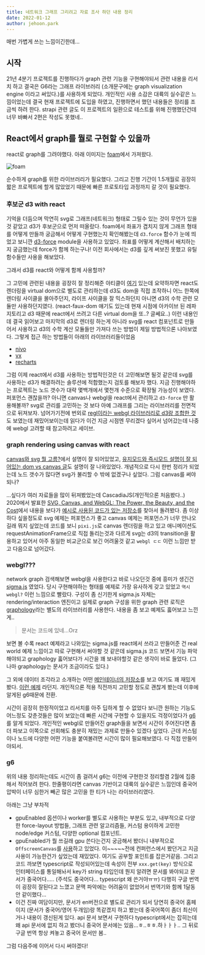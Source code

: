 ```yaml
---
title: 네트워크 그래프 그리려고 자료 조사 하던 내용 정리
date: 2022-01-12
author: jehoon.park
---
```


매번 가볍게 쓰는 느낌이긴한데...

## 시작

21년 4분기 프로젝트를 진행하다가 graph 관련 기능을 구현해야되서 관련 내용을 리서치 하고 결국은 G6라는 그래프 라이브러리 (소개문구에는 graph visualization engine 이라고 써있다.)를 사용하게 되었다.
개인적인 사용 소감은 대륙의 실수같은 느낌이었는데 결국 현재 프로젝트에 도입을 하였고, 진행하면서 했던 내용들은 정리를 조금씩 하려 한다.
strapi 관련 글도 이 프로젝트의 일환으로 테스트를 위해 진행했던건데 너무 바빠서 2편은 작성도 못했네..

## React에서 graph를 뭘로 구현할 수 있을까

react로 graph를 그려야했다. 아래 이미지는 [foam](https://foambubble.github.io/foam/)에서 가져왔다.

![foam](../assets/images/220112/220112-1.png)

순수하게 graph를 위한 라이브러리가 필요했다.
그리고 진행 기간이 1.5개월로 굉장히 짧은 프로젝트에 할게 많았었기 때문에 빠른 프로토타입 과정까지 갈 것이 필요했다.

### 후보군 d3 with react

기억을 더듬으며 막연히 svg로 그래프(네트워크) 형태로 그릴수 있는 것이 무언가 있을것 같았고 d3가 후보군으로 먼저 떠올랐다.
foam에서 좌표가 겹치지 않게 그래프 형태를 어떻게 만들까 궁금해서 어떻게 구현했는지 확인해봤는데 `d3.force` 함수가 눈에 띄었고 보니깐 [d3-force](https://github.com/d3/d3-force) module을 사용하고 있었다.
좌표를 어떻게 계산해서 배치하는지 궁금했는데 force가 함께 하는구나! 이전 회사에서는 d3를 깊게 써보진 못했고 유틸 함수들만 사용을 해보았다.

그래서 d3를 react와 어떻게 함께 사용할까?

그 고민에 관련된 내용을 굉장히 잘 정리해준 아티클이 [여기](https://www.smashingmagazine.com/2018/02/react-d3-ecosystem/) 있는데 요약하자면 react도 렌더링을 virtual dom으로 별도로 관리하는데 d3도 dom을 직접 조작하니 어느 한쪽에 렌더링 사이클을 몰아주던지, 라이프 사이클을 잘 믹스하던지 아니면 d3의 수학 관련 모듈만 사용하던지였다.
(react-faux-dom 얘기도 있는데 현재 시점에 아카이브 된 레파지토리고 d3 때문에 react에서 쓰려고 다른 virtual dom을 또..? 글쎄요..)
이런 내용인데 결국 읽어보고 마지막의 d3로 렌더링 하는게 아니라 svg를 react 컴포넌트로 만들어서 사용하고 d3의 수학 계산 모듈들만 가져다 쓰는 방법이 제일 방법적으론 나아보였다.
그렇게 접근 하는 방법들이 아래의 라이브러리들이었음

* [nivo](https://nivo.rocks/#/)
* [vx](https://vx-demo.vercel.app/)
* [recharts](https://recharts.org/en-US/)

그럼 이제 react에서 d3를 사용하는 방법적인것은 더 고민해보면 될것 같은데 svg를 사용하는 d3가 해결하려는 솔루션에 적합했는지 검토를 해보자 했다.
지금 진행해야하는 프로젝트는 노드 갯수가 대략 몇백개에서 몇천개 수준으로 확장될 가능성이 보였다. 퍼포먼스 괜찮을까? 아니면 canvas나 webgl을 react에서 관리하고 `d3-force` 만 활용해볼까?
svg로 관리를 고민하는 것 보다 아예 그래프를 그리는 라이브러리를 전면적으로 뒤져보자.
넘어가기전에 번외로 [regl이라는 webgl 라이브러리로 d3랑 조합한 것](https://bl.ocks.org/pbeshai/66f1a837ec33f787dace43e1b5039e31)도 보였는데 재밌어보이는데 읽다가 이건 지금 시점엔 무리겠다 싶어서 넘어갔는데 나중에 webgl 고려할 때 참고하려고 세이브.

### graph rendering using canvas with react

[canvas와 svg 뭘 고름?](https://docs.microsoft.com/en-us/previous-versions/windows/internet-explorer/ie-developer/samples/gg193983(v=vs.85)?redirectedfrom=MSDN)에서 설명이 잘 되어있었고,
[유지모드와 즉시모드 설명이 잘 되어있는 dom vs canvas 글](https://www.kirupa.com/html5/dom_vs_canvas.htm)도 설명이 잘 나와있었다. 개념적으로 다시 한번 정리가 되었는데 노드 갯수가 많다면 svg가 불리할 수 밖에 없겠구나 싶었다.
그럼 canvas를 써야되나?

...싶다가 여러 자료들을 많이 뒤져봤었는데 CascadiaJS(개인적으론 처음봤다..) 2020에서 발표한 [SVG, Canvas, and WebGL: The Power, the Beauty, and the Cost](https://www.youtube.com/watch?v=wjtfQ8NI2T8)에서 내용을 보다가 [예시로 사용된 코드가 있는 저장소](https://github.com/ahoak/renderer-benchmark)를 찾아서 돌려봤다.
좀 이상하다 싶을정도로 svg 예제는 퍼포먼스가 좋고 canvas 예제는 퍼포먼스가 너무 안나오길래 뭐지 싶었는데 코드를 보니 `pixi.js`로 canvas 렌더링을 하고 있고 애니메이션도 requestAnimationFrame으로 직접 돌리는것과 다르게 svg는 d3의 transition을 활용하고 있어서 아주 동일한 비교군으로 보긴 어려울것 같고 `webgl ㄷㄷ` 이런 느낌만 받고 다음으로 넘어갔다.

### webgl???

network graph 검색해보면 webgl을 사용한다고 바로 나오던것 중에 흥미가 생긴건 [sigma.js](https://www.sigmajs.org/) 였었다. 당시 구현해야하는 형태를 예제로 가장 유사하게 갖고 있었고 `역시 webgl?` 이런 느낌으로 빨랐다. 
구성이 좀 신기한게 sigma.js 자체는 rendering/interaction 엔진이고 실제로 graph 구성을 위한 graph 관련 로직은 [graphology](https://github.com/graphology/graphology)라는 별도의 라이브러리를 사용한다.
내용을 좀 보고 예제도 훓어보고 느낀게..

> 문서는 코드에 있네...Orz

보면 볼 수록 react 예제라고 나와있는 sigma.js를 react에서 쓰라고 만들어준 건 real world 예제 느낌이고 따로 구현해서 써야할 것 같은데 sigma.js 코드 보면서 기능 파악해야되고 graphology 훓어보다가 시간을 꽤 보내야할것 같은 생각이 바로 들었다. (그나마 graphology는 문서가 조금이라도 있다.)

그 외에 데이터 조각라고 소개하는 어떤 [메인테이너의 저장소](https://github.com/vasturiano)를 보고 여기도 꽤 재밌게 봤다. [이런 예제](https://vasturiano.github.io/react-force-graph/example/highlight/) 라던지.
개인적으론 적용 직전까지 고민할 정도로 괜찮게 봤는데 이후에 알게된 g6때문에 전환.

시간이 굉장히 한정적이었고 리서치를 아주 딥하게 할 수 없었다 보니깐 원하는 기능도 어느정도 갖춘것들은 많이 보았는데 빠른 시간에 구현할 수 있을지도 걱정이었다가 [g6](https://g6.antv.vision/)를 알게 되었다.
개인적인 webgl로 만들어진 graph들을 보면서 시간이 주어진다면 좀 더 파보고 이쪽으로 선회해도 충분히 재밌는 과제로 만들수 있겠다 싶었다. 근데 커스텀이나 노드에 다양한 어떤 기능을 붙여볼려면 시간이 많이 필요해보였다. 다 직접 만들어야되서.

### g6

위의 내용 정리하는데도 시간이 좀 걸려서 g6는 이전에 구현한것 정리할겸 2월에 집중해서 적어보려 한다. 
한줄평이라면 canvas 기반이고 대륙의 실수같은 느낌인데 중국어 압박이 너무 심한거 빼곤 많은 고민을 한 티가 나는 라이브러리였다.

아래는 그냥 부차적
* gpuEnabled 옵션이나 worker를 별도로 사용하는 부분도 있고, 내부적으로 다양한 force-layout 방법들, 그래프 관련 알고리즘들, 커스텀 용이하게 고민한 node/edge 커스텀, 다양한 optional 컴포넌트.
* gpuEnabled가 뭘 쓰길래 gpu 쓴다는건지 궁금해서 봤더니 내부적으로 `OffscreenCanvas`를 [사용](https://github.com/antvis/G6/blob/6c0bc69e213705e0f6a0eff0d9c0cc59da6bd9a0/packages/pc/src/graph/controller/layout.ts#L347)하고 있었다. 이~~~~~전에 컨퍼런스에서 봤던거고 지금 사용이 가능한건가 싶었는데 재밌었다. 여기도 공부할 포인트를 잡은거같음.
그리고 코드 까보면 typescript로 작성되어있는데 속성이 전부 `xxx.get(key)` 방식으로 인터페이스를 통일해놔서 key가 string 타입인데 뭔지 알려면 문서를 봐야되고 문서가 중국어다..... (주석도 중국어다... typescript 왜 쓴거야ㅠㅠ)
다행히 구글 번역이 굉장히 잘된다고 느꼈고 문맥 파악에는 어려움이 없었어서 번역기와 함께 1달동안 같이했다...
* 이건 진짜 여담이지만, 문서가 en버전으로 별도로 관리가 되서 당연히 중국어 홈페이지 (문서가 중국어/영어 두개임)랑 똑같겠지 하고 봤는데 중국어쪽이 좀더 최신이거나 내용이 갱신된게 있다. api 문서 보면서 구현하다 typescript에서는 잡히는데 왜 api 문서에 없지 하고 봤더니 중국어 문서에는 있음...ㅎ..ㅎㅎ.하ㅏㅏㅏ.. 그 뒤로 구글 번역 항상 켜놓고 중국어 문서만 봄..

그럼 다음주에 이어서 다시 써야겠다!

